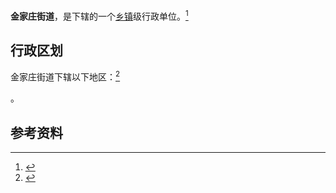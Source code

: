 {{中国乡级行政区|34/05/02/001/000}}

'''金家庄街道'''，是{{PRC admin/fullname|34/05/02/001/000|3}}下辖的一个[[乡镇|乡镇]]级行政单位。<ref>{{PRC admin/ref sgc|{{PRC admin/parent|34/05/02/001/000}}}}</ref>

== 行政区划 ==

金家庄街道下辖以下地区：<ref>{{PRC admin/ref sgc|34/05/02/001/000}}</ref>

{{PRC admin/children|34/05/02/001/000}}。

== 参考资料 ==

{{reflist}}

{{行政区划小作品}}
{{PRC admin/navcat|34/05/02/001/000}}